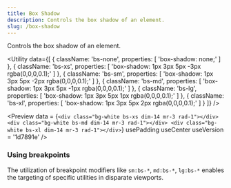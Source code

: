 ```yaml
---
title: Box Shadow
description: Controls the box shadow of an element.
slug: /box-shadow
---
```



Controls the box shadow of an element.

<Utility
  data={[
    {
      className: 'bs-none',
      properties: [
        'box-shadow: none;'
      ]
    },
    {
      className: 'bs-xs',
      properties: [
        'box-shadow: 1px 3px 5px -3px rgba(0,0,0,0.1);'
      ]
    },
    {
      className: 'bs-sm',
      properties: [
        'box-shadow: 1px 3px 5px -2px rgba(0,0,0,0.1);'
      ]
    },
    {
      className: 'bs-md',
      properties: [
        'box-shadow: 1px 3px 5px -1px rgba(0,0,0,0.1);'
      ]
    },
    {
      className: 'bs-lg',
      properties: [
        'box-shadow: 1px 3px 5px 1px rgba(0,0,0,0.1);'
      ]
    },
    {
      className: 'bs-xl',
      properties: [
        'box-shadow: 1px 3px 5px 2px rgba(0,0,0,0.1);'
      ]
    }
  ]}
/>

<Preview
  data = {`<div class="bg-white bs-xs dim-14 mr-3 rad-1"></div>
    <div class="bg-white bs-md dim-14 mr-3 rad-1"></div>
    <div class="bg-white bs-xl dim-14 mr-3 rad-1"></div>`}
  usePadding
  useCenter
  useVersion = '1d7891e'
/>

### Using breakpoints

The utilization of breakpoint modifiers like `sm:bs-*`, `md:bs-*`, `lg:bs-*` enables the targeting of specific utilities in disparate viewports.